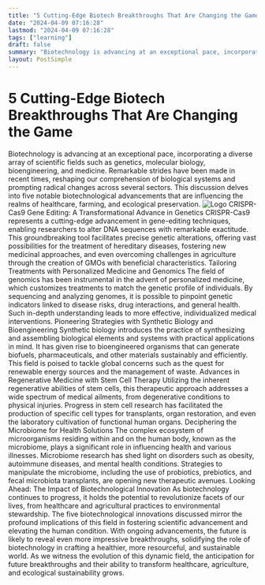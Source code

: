 ```yaml
---
title: "5 Cutting-Edge Biotech Breakthroughs That Are Changing the Game"
date: "2024-04-09 07:16:28"
lastmod: "2024-04-09 07:16:28"
tags: ["learning"]
draft: false
summary: "Biotechnology is advancing at an exceptional pace, incorporating a diverse array of scientific fields such as genetics, molecular biology, bioengineering, and medicine. Remarkable strides have been made in recent times, reshaping our comprehension of biological systems and prompting radical changes across several sectors. This discussion delves into five notable biotechnological advancements that are influencing the realms of healthcare, farming, and ecological preservation."
layout: PostSimple
---
```

# 5 Cutting-Edge Biotech Breakthroughs That Are Changing the Game
Biotechnology is advancing at an exceptional pace, incorporating a diverse array of scientific fields such as genetics, molecular biology, bioengineering, and medicine. Remarkable strides have been made in recent times, reshaping our comprehension of biological systems and prompting radical changes across several sectors. This discussion delves into five notable biotechnological advancements that are influencing the realms of healthcare, farming, and ecological preservation.
<img alt="Logo" class="lazyImg" data-src="https://cdn.seniorsselection.com/src_image/9f51bd7866122c4351bbdaf61fa6031d.webp" src="/statics/image/loading.webp"/>
CRISPR-Cas9 Gene Editing: A Transformational Advance in Genetics
CRISPR-Cas9
represents a cutting-edge advancement in gene-editing techniques, enabling researchers to alter DNA sequences with remarkable exactitude. This groundbreaking tool facilitates precise genetic alterations, offering vast possibilities for the treatment of hereditary diseases, fostering new medicinal approaches, and even overcoming challenges in agriculture through the creation of GMOs with beneficial characteristics.
Tailoring Treatments with Personalized Medicine and Genomics
The field of genomics has been instrumental in the advent of personalized medicine, which customizes treatments to match the genetic profile of individuals. By sequencing and analyzing genomes, it is possible to pinpoint genetic indicators linked to disease risks, drug interactions, and general health. Such in-depth understanding leads to more effective, individualized medical interventions.
Pioneering Strategies with Synthetic Biology and Bioengineering
Synthetic biology introduces the practice of synthesizing and assembling biological elements and systems with practical applications in mind. It has given rise to bioengineered organisms that can generate biofuels, pharmaceuticals, and other materials sustainably and efficiently. This field is poised to tackle global concerns such as the quest for renewable energy sources and the management of waste.
Advances in Regenerative Medicine with Stem Cell Therapy
Utilizing the inherent regenerative abilities of stem cells, this therapeutic approach addresses a wide spectrum of medical ailments, from degenerative conditions to physical injuries. Progress in stem cell research has facilitated the production of specific cell types for transplants, organ restoration, and even the laboratory cultivation of functional human organs.
Deciphering the Microbiome for Health Solutions
The complex ecosystem of microorganisms residing within and on the human body, known as the microbiome, plays a significant role in influencing health and various illnesses. Microbiome research has shed light on disorders such as obesity, autoimmune diseases, and mental health conditions. Strategies to manipulate the microbiome, including the use of probiotics, prebiotics, and fecal microbiota transplants, are opening new therapeutic avenues.
Looking Ahead: The Impact of Biotechnological Innovation
As biotechnology continues to progress, it holds the potential to revolutionize facets of our lives, from healthcare and agricultural practices to environmental stewardship. The five biotechnological innovations discussed mirror the profound implications of this field in fostering scientific advancement and elevating the human condition. With ongoing advancements, the future is likely to reveal even more impressive breakthroughs, solidifying the role of biotechnology in crafting a healthier, more resourceful, and sustainable world. As we witness the evolution of this dynamic field, the anticipation for future breakthroughs and their ability to transform healthcare, agriculture, and ecological sustainability grows.
        